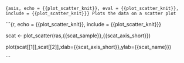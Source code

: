 ```{asis, echo = {{plot_scatter_knit}}, eval = {{plot_scatter_knit}}, include = {{plot_scatter_knit}}}
Plots the data on a scatter plot
```

```{r, echo = {{plot_scatter_knit}}, include = {{plot_scatter_knit}}}

scat <- plot_scatter(ras,{{scat_sample}},{{scat_axis_short}})

plot(scat[[1]],scat[[2]],xlab={{scat_axis_short}},ylab={{scat_name}})

```
